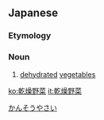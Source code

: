 ==Japanese==
{{ja-kanjitab|かん|そう|や|さい|yomi=o}}

===Etymology===
{{compound|lang=ja|sort=かんそうやさい|乾燥|tr1=kansō|t1=dehydration|野菜|tr2=yasai|t2=vegetable}}

===Noun===
{{ja-noun|かんそうやさい}}

# [[dehydrate]]d [[vegetable]]s

[[Category:ja:Vegetables|かんそうやさい]]

[[ko:乾燥野菜]]
[[it:乾燥野菜]]
